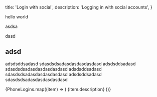 
  title: 'Login with social',
  description: 'Logging in with social accounts',
}

hello world

asdsa

dasd

## adsd

adsdsddsadasd sdasdsdsadasdasdasdasdasd adsdsddsadasd sdasdsdsadasdasdasdasdasd adsdsddsadasd sdasdsdsadasdasdasdasdasd adsdsddsadasd sdasdsdsadasdasdasdasdasd

<div className="grid grid-cols-12 gap-10 not-prose py-16">
  {PhoneLogins.map((item) => (  
    <Link href={`/${item.url}`} key={item.name} passHref>
      <a className="col-span-4">
        <IconPanel
          title={item.name}
          span="col-span-6"
          icon={item.icon}
        >
          {item.description}
        </IconPanel>
      </a>
    </Link>
))}

</div>



